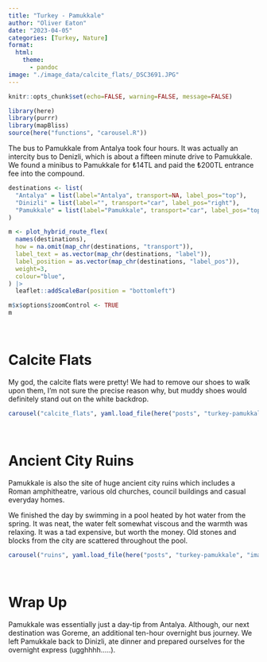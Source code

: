 ```yaml
---
title: "Turkey - Pamukkale"
author: "Oliver Eaton"
date: "2023-04-05"
categories: [Turkey, Nature]
format: 
  html:
    theme: 
      - pandoc
image: "./image_data/calcite_flats/_DSC3691.JPG"
---
```


```r
knitr::opts_chunk$set(echo=FALSE, warning=FALSE, message=FALSE)
```

```r
library(here)
library(purrr)
library(mapBliss)
source(here("functions", "carousel.R"))
```

The bus to Pamukkale from Antalya took four hours. It was actually an intercity bus to Denizli, which is about a fifteen minute drive to Pamukkale. We found a minibus to Pamukkale for ₺14TL and paid the ₺200TL entrance fee into the compound.

```r
destinations <- list(
  "Antalya" = list(label="Antalya", transport=NA, label_pos="top"),
  "Dinizli" = list(label="", transport="car", label_pos="right"),
  "Pamukkale" = list(label="Pamukkale", transport="car", label_pos="top")
)

m <- plot_hybrid_route_flex(
  names(destinations),
  how = na.omit(map_chr(destinations, "transport")),
  label_text = as.vector(map_chr(destinations, "label")),
  label_position = as.vector(map_chr(destinations, "label_pos")),
  weight=3,
  colour="blue",
) |> 
  leaflet::addScaleBar(position = "bottomleft")

m$x$options$zoomControl <- TRUE
m
```

<br>

# Calcite Flats

My god, the calcite flats were pretty! We had to remove our shoes to walk upon them, I'm not sure the precise reason why, but muddy shoes would definitely stand out on the white backdrop.

```r
carousel("calcite_flats", yaml.load_file(here("posts", "turkey-pamukkale", "image_data", "calcite_flats", "calcite_flats.yml")))
```

<br>

# Ancient City Ruins

Pamukkale is also the site of huge ancient city ruins which includes a Roman amphitheatre, various old churches, council buildings and casual everyday homes.

We finished the day by swimming in a pool heated by hot water from the spring. It was neat, the water felt somewhat viscous and the warmth was relaxing. It was a tad expensive, but worth the money. Old stones and blocks from the city are scattered throughout the pool.

```r
carousel("ruins", yaml.load_file(here("posts", "turkey-pamukkale", "image_data", "ruins", "ruins.yml")))
```

<br>

# Wrap Up

Pamukkale was essentially just a day-tip from Antalya. Although, our next destination was Goreme, an additional ten-hour overnight bus journey. We left Pamukkale back to Dinizli, ate dinner and prepared ourselves for the overnight express (ugghhhh.....).
